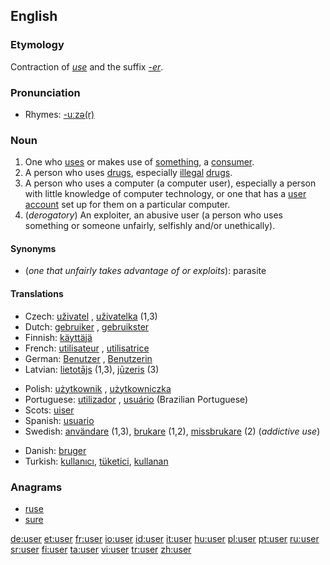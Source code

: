 ==English==

===Etymology===
Contraction of ''[[use]]'' and the suffix ''[[-er]]''.

===Pronunciation===
*Rhymes: [[Rhymes:English:-uːzə(r)|-uːzə(r)]]

===Noun===
{{en-noun}}

# One who [[use]]s or makes use of [[something]], a [[consumer]].
# A person who uses [[drug]]s, especially [[illegal]] [[drugs]].
# A person who uses a computer (a computer user), especially a person with little knowledge of computer technology, or one that has a [[user account]] set up for them on a particular computer.
#(''derogatory'') An exploiter, an abusive user (a person who uses something or someone unfairly, selfishly and/or unethically).

====Synonyms====
*(''one that unfairly takes advantage of or exploits''): parasite

====Translations====
{{top}}
*Czech:   [[uživatel]] {{m}}, [[uživatelka]] {{f}} (1,3)
*Dutch: [[gebruiker]] {{m}}, [[gebruikster]] {{f}}
*Finnish: [[käyttäjä]]
*French: [[utilisateur]] {{m}}, [[utilisatrice]] {{f}}
*German: [[Benutzer]] {{m}}, [[Benutzerin]] {{f}}
*Latvian: [[lietotājs]] {{m}} (1,3), [[jūzeris]] {{m}} (3)
{{mid}}
*Polish: [[użytkownik]] {{m}}, [[użytkowniczka]] {{f}}
*Portuguese: [[utilizador]] {{m}}, [[usuário]] {{m}} (Brazilian Portuguese)
*Scots: [[uiser]]
*Spanish: [[usuario]] {{m}}
*Swedish: [[användare]] {{c}} (1,3), [[brukare]] {{c}} (1,2), [[missbrukare]] {{c}} (2) (''addictive use'')
{{bottom}}
*Danish: [[bruger]] {{m}}
*Turkish: [[kullanıcı]], [[tüketici]], [[kullanan]]

===Anagrams===
*[[ruse]]
*[[sure]]

[[de:user]]
[[et:user]]
[[fr:user]]
[[io:user]]
[[id:user]]
[[it:user]]
[[hu:user]]
[[pl:user]]
[[pt:user]]
[[ru:user]]
[[sr:user]]
[[fi:user]]
[[ta:user]]
[[vi:user]]
[[tr:user]]
[[zh:user]]